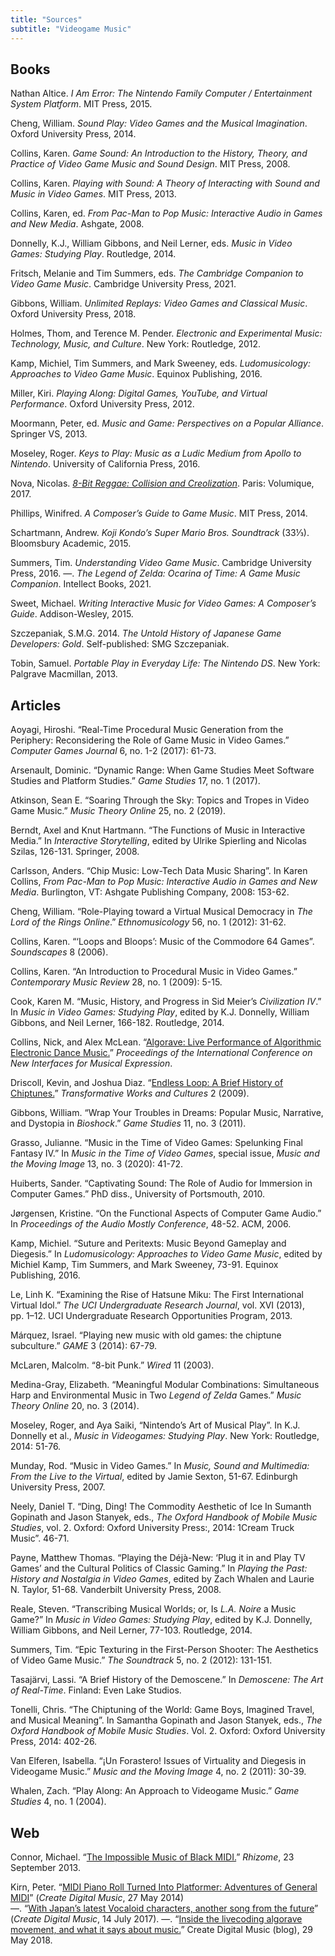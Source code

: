 ```yaml
---
title: "Sources"
subtitle: "Videogame Music"
---
```


## Books

Nathan Altice. *I Am Error: The Nintendo Family Computer / Entertainment System Platform*. MIT Press, 2015.

Cheng, William. *Sound Play: Video Games and the Musical Imagination*. Oxford University Press, 2014.

Collins, Karen. *Game Sound: An Introduction to the History, Theory, and Practice of Video Game Music and Sound Design*. MIT Press, 2008.

Collins, Karen. *Playing with Sound: A Theory of Interacting with Sound and Music in Video Games*. MIT Press, 2013.

Collins, Karen, ed. *From Pac-Man to Pop Music: Interactive Audio in Games and New Media*. Ashgate, 2008.

Donnelly, K.J., William Gibbons, and Neil Lerner, eds. *Music in Video Games: Studying Play*. Routledge, 2014.

Fritsch, Melanie and Tim Summers, eds. *The Cambridge Companion to Video Game Music*. Cambridge University Press, 2021.

Gibbons, William. *Unlimited Replays: Video Games and Classical Music*. Oxford University Press, 2018.

Holmes, Thom, and Terence M. Pender. *Electronic and Experimental Music: Technology, Music, and Culture*. New York: Routledge, 2012.

Kamp, Michiel, Tim Summers, and Mark Sweeney, eds. *Ludomusicology: Approaches to Video Game Music*. Equinox Publishing, 2016.

Miller, Kiri. *Playing Along: Digital Games, YouTube, and Virtual Performance*. Oxford University Press, 2012.

Moormann, Peter, ed. *Music and Game: Perspectives on a Popular Alliance*. Springer VS, 2013.

Moseley, Roger. *Keys to Play: Music as a Ludic Medium from Apollo to Nintendo*. University of California Press, 2016.

Nova, Nicolas. [*8-Bit Reggae: Collision and Creolization*](https://volumique.com/shopv2/produit/8-bit-reggae-collision-and-creolization/). Paris: Volumique, 2017.

Phillips, Winifred. *A Composer's Guide to Game Music*. MIT Press, 2014.

Schartmann, Andrew. *Koji Kondo’s Super Mario Bros. Soundtrack* (33⅓). Bloomsbury Academic, 2015.

Summers, Tim. *Understanding Video Game Music*. Cambridge University Press, 2016.
---. *The Legend of Zelda: Ocarina of Time: A Game Music Companion*. Intellect Books, 2021.

Sweet, Michael. *Writing Interactive Music for Video Games: A Composer's Guide*. Addison-Wesley, 2015.

Szczepaniak, S.M.G. 2014. *The Untold History of Japanese Game Developers: Gold*. Self-published: SMG Szczepaniak.

Tobin, Samuel. *Portable Play in Everyday Life: The Nintendo DS*. New York: Palgrave Macmillan, 2013.

## Articles

Aoyagi, Hiroshi. "Real-Time Procedural Music Generation from the Periphery: Reconsidering the Role of Game Music in Video Games." *Computer Games Journal* 6, no. 1-2 (2017): 61-73.

Arsenault, Dominic. "Dynamic Range: When Game Studies Meet Software Studies and Platform Studies." *Game Studies* 17, no. 1 (2017).

Atkinson, Sean E. "Soaring Through the Sky: Topics and Tropes in Video Game Music." *Music Theory Online* 25, no. 2 (2019).

Berndt, Axel and Knut Hartmann. "The Functions of Music in Interactive Media." In *Interactive Storytelling*, edited by Ulrike Spierling and Nicolas Szilas, 126-131. Springer, 2008.

Carlsson, Anders. “Chip Music: Low-Tech Data Music Sharing”. In Karen Collins, *From Pac-Man to Pop Music: Interactive Audio in Games and New Media*. Burlington, VT: Ashgate Publishing Company, 2008: 153-62.

Cheng, William. "Role-Playing toward a Virtual Musical Democracy in *The Lord of the Rings Online*." *Ethnomusicology* 56, no. 1 (2012): 31-62.

Collins, Karen. “‘Loops and Bloops’: Music of the Commodore 64 Games”. *Soundscapes* 8 (2006).

Collins, Karen. "An Introduction to Procedural Music in Video Games." *Contemporary Music Review* 28, no. 1 (2009): 5-15.

Cook, Karen M. "Music, History, and Progress in Sid Meier's *Civilization IV*." In *Music in Video Games: Studying Play*, edited by K.J. Donnelly, William Gibbons, and Neil Lerner, 166-182. Routledge, 2014.

Collins, Nick, and Alex McLean. "[Algorave: Live Performance of Algorithmic Electronic Dance Music.](https://zenodo.org/records/1178734)" *Proceedings of the International Conference on New Interfaces for Musical Expression*.

Driscoll, Kevin, and Joshua Diaz. “[Endless Loop: A Brief History of Chiptunes.](http://dx.doi.org/10.3983/twc.2009.0096)” *Transformative Works and Cultures* 2 (2009).

Gibbons, William. "Wrap Your Troubles in Dreams: Popular Music, Narrative, and Dystopia in *Bioshock*." *Game Studies* 11, no. 3 (2011).

Grasso, Julianne. "Music in the Time of Video Games: Spelunking Final Fantasy IV." In *Music in the Time of Video Games*, special issue, *Music and the Moving Image* 13, no. 3 (2020): 41-72.

Huiberts, Sander. "Captivating Sound: The Role of Audio for Immersion in Computer Games." PhD diss., University of Portsmouth, 2010.

Jørgensen, Kristine. "On the Functional Aspects of Computer Game Audio." In *Proceedings of the Audio Mostly Conference*, 48-52. ACM, 2006.

Kamp, Michiel. "Suture and Peritexts: Music Beyond Gameplay and Diegesis." In *Ludomusicology: Approaches to Video Game Music*, edited by Michiel Kamp, Tim Summers, and Mark Sweeney, 73-91. Equinox Publishing, 2016.

Le, Linh K. “Examining the Rise of Hatsune Miku: The First International Virtual Idol.” *The UCI Undergraduate Research Journal*, vol. XVI (2013), pp. 1–12. UCI Undergraduate Research Opportunities Program, 2013.

Márquez, Israel. "Playing new music with old games: the chiptune subculture." *GAME* 3 (2014): 67-79.

McLaren, Malcolm. “8-bit Punk.” *Wired* 11 (2003).

Medina-Gray, Elizabeth. "Meaningful Modular Combinations: Simultaneous Harp and Environmental Music in Two *Legend of Zelda* Games." *Music Theory Online* 20, no. 3 (2014).

Moseley, Roger, and Aya Saiki, “Nintendo’s Art of Musical Play”. In K.J. Donnelly et al., *Music in Videogames: Studying Play*. New York: Routledge, 2014: 51-76.

Munday, Rod. "Music in Video Games." In *Music, Sound and Multimedia: From the Live to the Virtual*, edited by Jamie Sexton, 51-67. Edinburgh University Press, 2007.

Neely, Daniel T. "Ding, Ding! The Commodity Aesthetic of Ice In Sumanth Gopinath and Jason Stanyek, eds., *The Oxford Handbook of Mobile Music Studies*, vol. 2. Oxford: Oxford University Press:, 2014: 1Cream Truck Music". 46-71.

Payne, Matthew Thomas. "Playing the Déjà-New: 'Plug it in and Play TV Games' and the Cultural Politics of Classic Gaming." In *Playing the Past: History and Nostalgia in Video Games*, edited by Zach Whalen and Laurie N. Taylor, 51-68. Vanderbilt University Press, 2008.

Reale, Steven. "Transcribing Musical Worlds; or, Is *L.A. Noire* a Music Game?" In *Music in Video Games: Studying Play*, edited by K.J. Donnelly, William Gibbons, and Neil Lerner, 77-103. Routledge, 2014.

Summers, Tim. "Epic Texturing in the First-Person Shooter: The Aesthetics of Video Game Music." *The Soundtrack* 5, no. 2 (2012): 131-151.

Tasajärvi, Lassi. “A Brief History of the Demoscene.” In *Demoscene: The Art of Real-Time*. Finland: Even Lake Studios.

Tonelli, Chris. “The Chiptuning of the World: Game Boys, Imagined Travel, and Musical Meaning”. In Samantha Gopinath and Jason Stanyek, eds., *The Oxford Handbook of Mobile Music Studies*. Vol. 2. Oxford: Oxford University Press, 2014: 402-26.

Van Elferen, Isabella. "¡Un Forastero! Issues of Virtuality and Diegesis in Videogame Music." *Music and the Moving Image* 4, no. 2 (2011): 30-39.

Whalen, Zach. "Play Along: An Approach to Videogame Music." *Game Studies* 4, no. 1 (2004).

## Web

Connor, Michael. "[The Impossible Music of Black MIDI.](https://rhizome.org/editorial/2013/sep/23/impossible-music-black-midi/)" *Rhizome*, 23 September 2013.

Kirn, Peter. "[MIDI Piano Roll Turned Into Platformer: Adventures of General MIDI](https://cdm.link/midi-piano-roll-turned-platformer-adventures-general-midi/)" (*Create Digital Music*, 27 May 2014)  
---. "[With Japan’s latest Vocaloid characters, another song from the future](https://cdm.link/heres-new-vocaloid-japanese-synthetic-singers-sound-like/)" (*Create Digital Music*, 14 July 2017). 
---. "[Inside the livecoding algorave movement, and what it says about music.](https://cdm.link/inside-the-livecoding-algorave-movement-and-what-it-says-about-music/)" Create Digital Music (blog), 29 May 2018.


